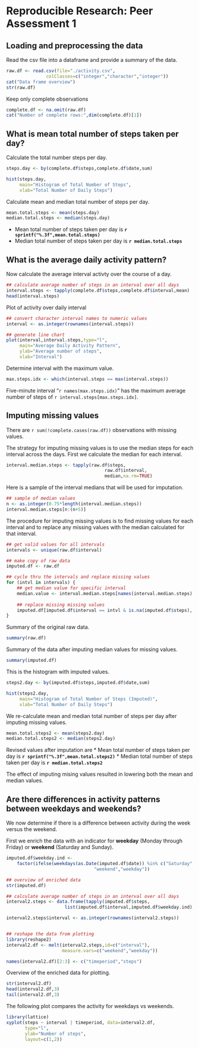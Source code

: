 # Reproducible Research: Peer Assessment 1


## Loading and preprocessing the data
Read the csv file into a dataframe and provide a summary of the data.
```r
raw.df <- read.csv(file="./activity.csv",
               colClasses=c("integer","character","integer"))
cat("Data frame overview")
str(raw.df)
```

Keep only complete observations
```r
complete.df <- na.omit(raw.df)
cat("Number of complete rows:",dim(complete.df)[1])
```


## What is mean total number of steps taken per day?
Calculate the total number steps per day.
```r
steps.day <- by(complete.df$steps,complete.df$date,sum)

```

```r
hist(steps.day,
     main="Histogram of Total Number of Steps",
     xlab="Total Number of Daily Steps")
````

Calculate mean and median total number of steps per day.
```r
mean.total.steps <- mean(steps.day)
median.total.steps <- median(steps.day)
```

* Mean total number of steps taken per day is **`r sprintf("%.3f",mean.total.steps)`**
* Median total number of steps taken per day is **`r median.total.steps`**


## What is the average daily activity pattern?
Now calculate the average interval activty over the course of a day.
```r
## calculate average number of steps in an interval over all days
interval.steps <- tapply(complete.df$steps,complete.df$interval,mean)
head(interval.steps)
```

Plot of activity over daily interval
```r
## convert character interval names to numeric values
interval <- as.integer(rownames(interval.steps))

## generate line chart
plot(interval,interval.steps,type="l",
     main="Average Daily Activity Pattern",
     ylab="Average number of steps",
     xlab="Interval")
```

Determine interval with the maximum value.
```r
max.steps.idx <- which(interval.steps == max(interval.steps))
```

Five-minute interval "`r names(max.steps.idx)`" has the maximum average number of steps of `r interval.steps[max.steps.idx]`.

## Imputing missing values
There are `r sum(!complete.cases(raw.df))` observations with missing values.

The strategy for imputing missing values is to use the median steps for each 
interval across the days.  First we calculate the median for each interval.

```r
interval.median.steps <- tapply(raw.df$steps,
                                     raw.df$interval,
                                     median,na.rm=TRUE)
```
Here is a sample of the interval medians that will be used for imputation.
```r
## sample of median values
n <- as.integer(0.75*length(interval.median.steps))
interval.median.steps[n:(n+5)]

```

The procedure for imputing missing values is to find missing values for each 
interval and to replace any missing values with the median calculated for that 
interval.

```r
## get valid values for all intervals
intervals <- unique(raw.df$interval)

## make copy of raw data
imputed.df <- raw.df

## cycle thru the intervals and replace missing values
for (intvl in intervals) {
    ## get median value for specific interval
    median.value <- interval.median.steps[names(interval.median.steps) == intvl]
    
    ## replace missing missing values
    imputed.df[imputed.df$interval == intvl & is.na(imputed.df$steps), "steps"] <- median.value
}
```

Summary of the original raw data.
```r
summary(raw.df)
```
Summary of the data after imputing median values for missing values.
```r
summary(imputed.df)
```

This is the histogram with imputed values.
```r
steps2.day <- by(imputed.df$steps,imputed.df$date,sum)
```
```r
hist(steps2.day,
     main="Histogram of Total Number of Steps (Imputed)",
     xlab="Total Number of Daily Steps")
```

We re-calculate mean and median total number of steps per day after imputing
missing values.
```r
mean.total.steps2 <- mean(steps2.day)
median.total.steps2 <- median(steps2.day)
```
Revised values after imputation are
* Mean total number of steps taken per day is **`r sprintf("%.3f",mean.total.steps2)`**
* Median total number of steps taken per day is **`r median.total.steps2`**

The effect of imputing mising values resulted in lowering both the mean and median
values.

## Are there differences in activity patterns between weekdays and weekends?

We now determine if there is a difference between activity during the week versus 
the weekend.

First we enrich the data with an indicator for **weekday** (Monday through Friday) 
or **weekend** (Saturday and Sunday).
```r
imputed.df$weekday.ind <- 
    factor(ifelse(weekdays(as.Date(imputed.df$date)) %in% c("Saturday","Sunday"),
                                 "weekend","weekday"))

## overview of enriched data
str(imputed.df)

## calculate average number of steps in an interval over all days
interval2.steps <- data.frame(tapply(imputed.df$steps,
                      list(imputed.df$interval,imputed.df$weekday.ind),mean))

interval2.steps$interval <- as.integer(rownames(interval2.steps))


## reshape the data from plotting
library(reshape2)
interval2.df <- melt(interval2.steps,id=c("interval"),
                     measure.vars=c("weekend","weekday"))

names(interval2.df)[2:3] <- c("timeperiod","steps")
```
Overview of the enriched data for plotting.
```r
str(interval2.df)
head(interval2.df,3)
tail(interval2.df,3)
```


The following plot compares the activity for weekdays vs weekends.
```r
library(lattice)
xyplot(steps ~ interval | timeperiod, data=interval2.df,
       type="l",
       ylab="Number of steps",
       layout=c(1,2))
````

